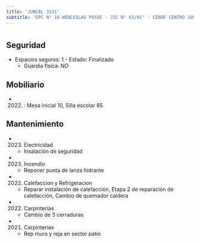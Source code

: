 ```yaml
---
title: 'JUNCAL 3131'
subtitle: 'EPC N° 16 WENCESLAO POSSE - JIC N° 03/01° - CENOF CENTRO JUNCAL - ESC. PRIM. 16/01°'
---
```


#


## Seguridad

*  Espacios seguros: 1 - Estado: Finalizado 
    + Guardia física: NO





## Mobiliario

*  (2022) : Mesa inicial 10, Silla escolar 85 





## Mantenimiento

*  (2023) Electricidad 
    + Insalación de seguridad

*  (2023) Incendio 
    + Reponer punta de lanza hidrante

*  (2022) Calefaccion y Refrigeracion 
    + Reparar instalación de calefacción, Etapa 2 de reparación de calefacción, Cambio de quemador caldera

*  (2022) Carpinterías 
    + Cambio de 3 cerraduras

*  (2021) Carpinterías 
    + Rep muro y reja en sector patio



